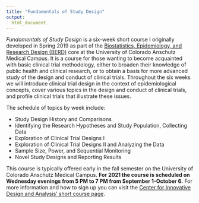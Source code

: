 ```yaml
---
title: "Fundamentals of Study Design"
output: 
  html_document
---
```


*Fundamentals of Study Design* is a six-week short course I originally developed in Spring 2019 as part of the [Biostatistics, Epidemiology, and Research Design (BERD)](https://cctsi.cuanschutz.edu/resources/berd) core at the University of Colorado Anschutz Medical Campus. It is a course for those wanting to become acquainted with basic clinical trial methodology, either to broaden their knowledge of public health and clinical research, or to obtain a basis for more advanced study of the design and conduct of clinical trials. Throughout the six weeks we will introduce clinical trial design in the context of epidemiological concepts, cover various topics in the design and conduct of clinical trials, and profile clinical trials that illustrate these issues.  

The schedule of topics by week include:

* Study Design History and Comparisons
* Identifying the Research Hypotheses and Study Population, Collecting Data
* Exploration of Clinical Trial Designs I
* Exploration of Clinical Trial Designs II and Analyzing the Data
* Sample Size, Power, and Sequential Monitoring
* Novel Study Designs and Reporting Results

This course is typically offered early in the fall semester on the University of Colorado Anschutz Medical Campus. **For 2021 the course is scheduled on Wednesday evenings from 5 PM to 7 PM from September 1-October 6.** For more information and how to sign up you can visit the [Center for Innovative Design and Analysis' short course page](https://coloradosph.cuanschutz.edu/research-and-practice/centers-programs/cida/learning/biostatistics-short-courses#ac-fundamentals-of-study-design-2).

